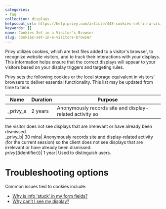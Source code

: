 ```yaml
---
categories:
- faq
collection: displays
helpscout_url: https://help.privy.com/article/448-cookies-set-in-a-visitors-browser
keywords: []
name: Cookies Set in a Visitor's Browser
slug: cookies-set-in-a-visitors-browser
---
```

Privy utilizes cookies, which are text files added to a visitor's browser, to
recognize website visitors, and to track their interactions with your
displays. This information helps ensure that the correct displays will appear
to your visitors based on your display triggers and targeting rules.

Privy sets the following cookies or the local storage equivalent in visitors'
browsers to deliver essential functionality. This list may be updated from
time to time.

**Name**| **Duration**| **Purpose**  
---|---|---  
_privy_a| 2 years| Anonymously records site and display-related activity so
the visitor does not see displays that are irrelevant or have already been
dismissed.  
_privy_b| 30 mins| Anonymously records site and display-related activity (for
the current session) so the client does not see displays that are irrelevant
or have already been dismissed.  
_privy_{{identifier}}| 1 year|  Used to distinguish users.  
  
# Troubleshooting options

Common issues tied to cookies include:

  * [Why is info 'stuck' in my form fields?](https://privy.helpscoutdocs.com/article/194-why-is-there-info-stuck-in-my-form-fields)
  * [Why can’t I see my display?](https://privy.helpscoutdocs.com/article/127-why-can-t-i-see-my-display)

